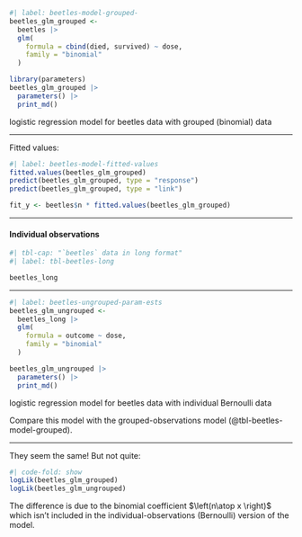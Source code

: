 :::{#tbl-beetles-model-grouped}

```r
#| label: beetles-model-grouped-
beetles_glm_grouped <-
  beetles |>
  glm(
    formula = cbind(died, survived) ~ dose,
    family = "binomial"
  )

library(parameters)
beetles_glm_grouped |>
  parameters() |>
  print_md()
```

logistic regression model for beetles data with grouped (binomial) data

:::

---

Fitted values:

```r
#| label: beetles-model-fitted-values
fitted.values(beetles_glm_grouped)
predict(beetles_glm_grouped, type = "response")
predict(beetles_glm_grouped, type = "link")

fit_y <- beetles$n * fitted.values(beetles_glm_grouped)
```

---

#### Individual observations

```r
#| tbl-cap: "`beetles` data in long format"
#| label: tbl-beetles-long

beetles_long
```

---

:::{#tbl-beetles-model-ungrouped}

```r
#| label: beetles-ungrouped-param-ests
beetles_glm_ungrouped <-
  beetles_long |>
  glm(
    formula = outcome ~ dose,
    family = "binomial"
  )

beetles_glm_ungrouped |>
  parameters() |>
  print_md()
```

logistic regression model for beetles data with individual Bernoulli data

:::

:::{#exr-compare-grouped-ungrouped}
Compare this model with the grouped-observations model (@tbl-beetles-model-grouped).
:::

---

:::{#sol-compare-grouped-ungrouped}

::: notes
They seem the same! But not quite:
:::

```r
#| code-fold: show
logLik(beetles_glm_grouped)
logLik(beetles_glm_ungrouped)
```

::: notes
The difference is due to the binomial coefficient
$\left(n\atop x \right)$ which isn't included in the
individual-observations (Bernoulli) version of the model.
:::

:::
